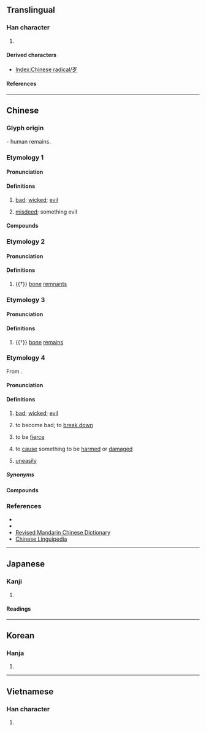 {{also|歺}}
{{character info}}
==Translingual==
{{stroke order|type=animate}}

===Han character===
{{Han char|rn=78|rad=歹|as=00|sn=4|four=10207|canj=MNI|ids=⿱一夕}}

# {{mul-kangxi radical-def}}

====Derived characters====
* [[Index:Chinese radical/歹]]

====References====
{{Han ref|kx=0578.150|dkj=16359|dj=0969.070|hdz=21379.140|uh=6B79}}

----

==Chinese==

===Glyph origin===
{{Han etym}}
{{liushu|p}} - human remains.

===Etymology 1===
{{zh-forms|alt=𣦶,䚟}}
{{rfe|zh|From Mongolian? [https://core.ac.uk/download/pdf/72751216.pdf] [https://zhuanlan.zhihu.com/p/30354338]}}

====Pronunciation====
{{zh-pron
|m=dǎi
|c=daai2
|h=pfs=tái
|mn=tái
|mn-t=dai2
|w=2te
|mc=
|oc=
|ma=
|cat=a,n
}}

====Definitions====
{{zh-hanzi}}

# [[bad]]; [[wicked]]; [[evil]]
#: {{zh-x|歹意|'''malicious''' intent}}
# [[misdeed]]; something evil
#: {{zh-x|為{wéi}非作歹|to do '''evil'''}}

====Compounds====
{{zh-der|三好兩歹|做好做歹|好歹|不識好歹|心歹|好說歹說|作歹|不知好歹|不分好歹|歹鬥毛|歹命|歹做出|歹人|歹婆娘|歹事|歹不中|為非作歹|歹徒橫行|歹話|歹徒|歹鬥|生非作歹|有個好歹|放歹|歹心|歹口|歹事頭|歹毒|歹戲拖棚|歹意|歹生活|莽古歹|說好說歹|低歹|作好作歹|作歹為非|口歹|好共歹|忙古歹|惡歹子|杭好杭歹|沒好沒歹|無道歹|知好歹|詭歹|說好嫌歹|賴歹}}

===Etymology 2===
{{zh-forms|alt=歺,𣦵,𡰮}}

====Pronunciation====
{{zh-pron
|m=è
|c=ngaat6,aat3
|mc=y
|oc=y
|cat=n
}}

====Definitions====
{{zh-hanzi}}

# {{†}} [[bone]] [[remnant]]s

===Etymology 3===

====Pronunciation====
{{zh-pron
|m=jīng
|cat=n
}}

====Definitions====
{{zh-hanzi}}

# {{†}} [[bone]] [[remains]]

===Etymology 4===
{{zh-forms|alt=否,壞,痞-Teochew}}
From {{zh-l|*否}}.

====Pronunciation====
{{zh-pron
|mn=xm,zz,tw:pháiⁿ/ml,tw,ph,jj:phái
|mn-t=pai2
|cat=a,v,adv
}}

====Definitions====
{{zh-hanzi}} {{tlb|zh|Min Nan}}

# [[bad]]; [[wicked]]; [[evil]]
#: {{zh-x|歹勢{-sè}|excuse me (lit. '''bad''' feeling)|MN}}
# to become bad; to [[break down]]
#: {{zh-x|冷氣 歹 去 矣！|The air conditioner '''broke down'''!|MN|tr=Léng-khì '''pháiⁿ'''--khì--ah!}}
# to be [[fierce]]
#: {{zh-x|你 無代無誌 歹 我 創 啥？|Why are you '''being fierce''' to me for no reason?|MN}}
# to [[cause]] something to be [[harmed]] or [[damaged]]
#: {{zh-x|我 食-歹 腹肚，所以 下晡 著 請假。|I '''became sick''' because of bad food, so I have to take my afternoon off.|MN}}
# {{lb|zh|Xiamen|Taiwan}} [[uneasily]]
#: {{zh-x|落雨 的 時陣，這{chit} 條{tiâu} 路 就{tō} 變 甲 真 歹 行。|When it rains, the road becomes really '''difficult''' to walk on.|MN}}

=====Synonyms=====
{{zh-dial|壞}}

====Compounds====
{{zh-der|歹勢:pháiⁿ-sè|做歹|好歹:hó-pháiⁿ|拍歹|歹人:pháiⁿ-lâng|歹代|歹價|歹剃頭|歹吉兆|歹命|歹命人|歹喙|歹喙斗|歹囝|歹天|歹年冬|歹徒:pháiⁿ-tô͘|歹心|歹性地|歹意|歹手爪|歹扭搦|歹日|歹款|歹死|歹物|歹物仔|歹症頭|歹癖|歹看|歹看相|歹看面|歹睏|歹積德|歹空|歹紡|歹聲嗽|歹聽|歹育飼|歹腹肚|歹話|歹講|歹路|歹運|歹銅舊錫|歹面|歹面相看|歹食:pháiⁿ-chia̍h|歹𤆬頭|袂歹|歹竹出好筍:pháiⁿ tek chhut hó sún}}

===References===
* {{thcwd|817}}
* {{thcwda|297}}
* [http://dict.revised.moe.edu.tw/ Revised Mandarin Chinese Dictionary]
* [https://web.archive.org/web/20161012150731/http://chinese-linguipedia.org/clk/search/%E6%AD%B9/94114/189440 Chinese Linguipedia]

----

==Japanese==

===Kanji===
{{ja-kanji|grade=|rs=歹00}}

# {{rfdef|ja|sort=歹00}}

====Readings====
{{ja-readings
|on=がつ, あつ, がち
|kun=わるい, かばねへん
}}

----

==Korean==

===Hanja===
{{ko-hanja|hangeul=[[알]], [[대]]|eumhun=|rv=al, dae|mr=al, tae|y=al, tay}}

# {{rfdef|ko|sort=歹00}}

----

==Vietnamese==

===Han character===
{{vi-readings|rs=歹00|reading=[[ngạt]], [[đãi]], [[ngặt]]}}

# {{rfdef|vi|sort=歹00}}

[[Category:CJKV radicals| ]]
